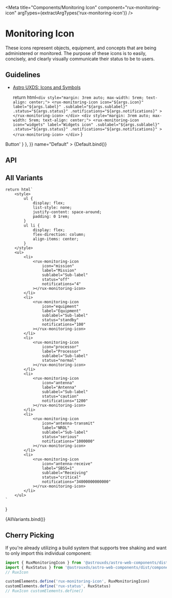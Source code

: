 
<Meta
    title="Components/Monitoring Icon"
    component="rux-monitoring-icon"
    argTypes={extractArgTypes('rux-monitoring-icon')}
/>

# Monitoring Icon

These icons represent objects, equipment, and concepts that are being administered or monitored. The purpose of these icons is to easily, concisely, and clearly visually communicate their status to be to users.

## Guidelines

-   [Astro UXDS: Icons and Symbols](https://astrouxds.com/ui-components/icons-and-symbols)

    return html`
        <div style="margin: 3rem auto; max-width: 5rem; text-align: center;">
            <rux-monitoring-icon
                icon="${args.icon}"
                label="${args.label}"
                .sublabel="${args.sublabel}"
                .status="${args.status}"
                .notifications="${args.notifications}"
            ></rux-monitoring-icon>
        </div>
        <div style="margin: 3rem auto; max-width: 5rem; text-align: center;">
            <rux-monitoring-icon
                icon="widgets"
                label="Widgets icon"
                .sublabel="${args.sublabel}"
                .status="${args.status}"
                .notifications="${args.notifications}"
            ></rux-monitoring-icon>
        </div>
    `
}

<Canvas>
    <Story
        args={{
            status: 'normal',
            icon: 'altitude',
            label: 'Monitoring',
            notifications: 1,
        }}
        parameters={{
            docs: { source: { code: '<rux-button>Button</rux-button>' } },
        }}
        name="Default"
    >
        {Default.bind()}
    </Story>
</Canvas>

## API

<ArgsTable of="rux-monitoring-icon" />

## All Variants

    return html`
        <style>
            ul {
                display: flex;
                list-style: none;
                justify-content: space-around;
                padding: 0 1rem;
            }
            ul li {
                display: flex;
                flex-direction: column;
                align-items: center;
            }
        </style>
        <ul>
            <li>
                <rux-monitoring-icon
                    icon="mission"
                    label="Mission"
                    sublabel="Sub-label"
                    status="off"
                    notifications="4"
                ></rux-monitoring-icon>
            </li>
            <li>
                <rux-monitoring-icon
                    icon="equipment"
                    label="Equipment"
                    sublabel="Sub-label"
                    status="standby"
                    notifications="100"
                ></rux-monitoring-icon>
            </li>
            <li>
                <rux-monitoring-icon
                    icon="processor"
                    label="Processor"
                    sublabel="Sub-label"
                    status="normal"
                ></rux-monitoring-icon>
            </li>
            <li>
                <rux-monitoring-icon
                    icon="antenna"
                    label="Antenna"
                    sublabel="Sub-label"
                    status="caution"
                    notifications="1200"
                ></rux-monitoring-icon>
            </li>
            <li>
                <rux-monitoring-icon
                    icon="antenna-transmit"
                    label="NROL"
                    sublabel="Sub-label"
                    status="serious"
                    notifications="1000000"
                ></rux-monitoring-icon>
            </li>
            <li>
                <rux-monitoring-icon
                    icon="antenna-receive"
                    label="SBSS=1"
                    sublabel="Receiving"
                    status="critical"
                    notifications="34000000000000"
                ></rux-monitoring-icon>
            </li>
        </ul>
    `
}

<Canvas>
    <Story name="All Variants">{AllVariants.bind()}</Story>
</Canvas>

## Cherry Picking

If you're already utilizing a build system that supports tree shaking and want to only import this individual component:

```js
import { RuxMonitoringIcon } from '@astrouxds/astro-web-components/dist/components/rux-monitoring-icon'
import { RuxStatus } from '@astrouxds/astro-web-components/dist/components/rux-status'
// RuxIcon

customElements.define('rux-monitoring-icon', RuxMonitoringIcon)
customElements.define('rux-status', RuxStatus)
// RuxIcon customElements.define()
```
